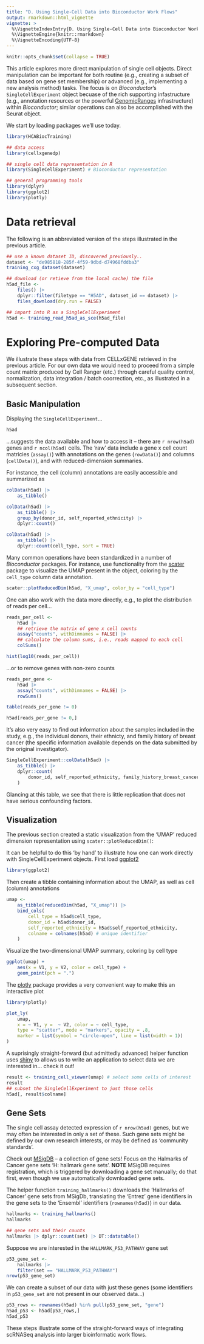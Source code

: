 ```yaml
---
title: "D. Using Single-Cell Data into Bioconductor Work Flows"
output: rmarkdown::html_vignette
vignette: >
  %\VignetteIndexEntry{D. Using Single-Cell Data into Bioconductor Work Flows}
  %\VignetteEngine{knitr::rmarkdown}
  %\VignetteEncoding{UTF-8}
---
```


```r
knitr::opts_chunk$set(collapse = TRUE)
```

This article explores more direct manipulation of single cell
objects. Direct manipulation can be important for both routine (e.g.,
creating a subset of data based on gene set membership) or advanced
(e.g., implementing a new analysis method) tasks. The focus is on
_Bioconductor_'s `SingleCellExperiment` object becuase of the rich
supporting infastructure (e.g., annotation resources or the powerful
[GenomicRanges][] infrastructure) within _Bioconductor_; similar
operations can also be accomplished with the Seurat object.

[GenomicRanges]: https://bioconductor.org/packages/GenomicRanges

We start by loading packages we'll use today.

```r
library(HCABiocTraining)

## data access
library(cellxgenedp)

## single cell data representation in R
library(SingleCellExperiment) # Bioconductor representation

## general programming tools
library(dplyr)
library(ggplot2)
library(plotly)
```

# Data retrieval

The following is an abbreviated version of the steps illustrated in
the previous article.

```r
## use a known dataset ID, discovered previously..
dataset <- "de985818-285f-4f59-9dbd-d74968fddba3"
training_cxg_dataset(dataset)

## download (or retieve from the local cache) the file
h5ad_file <-
    files() |>
    dplyr::filter(filetype == "H5AD", dataset_id == dataset) |>
    files_download(dry.run = FALSE)

## import into R as a SingleCellExperiment
h5ad <- training_read_h5ad_as_sce(h5ad_file)
```

# Exploring Pre-computed Data

We illustrate these steps with data from CELLxGENE retrieved in the
previous article. For our own data we would need to proceed from a
simple count matrix produced by Cell Ranger (etc.) through careful
quality control, normalization, data integration / batch coorrection,
etc., as illustrated in a subsequent section.

## Basic Manipulation

Displaying the `SingleCellExperiment`...

```r
h5ad
```

...suggests the data available and how to access it -- there are 
`r nrow(h5ad)` genes and `r ncol(h5ad)` cells. The 'raw' data include
a gene x cell count matricies (`assay()`) with annotations on the
genes (`rowData()`) and columns (`cellData()`), and with
reduced-dimension summaries.

For instance, the cell (column) annotations are easily
accessible and summarized as

```r
colData(h5ad) |>
    as_tibble()

colData(h5ad) |>
    as_tibble() |>
    group_by(donor_id, self_reported_ethnicity) |>
    dplyr::count()

colData(h5ad) |>
    as_tibble() |>
    dplyr::count(cell_type, sort = TRUE)
```

Many common operations have been standardized in a number of
_Bioconductor_ packages. For instance, use functionality from the
[scater][] package to visualize the UMAP present in the object,
coloring by the `cell_type` column data annotation.

```r
scater::plotReducedDim(h5ad, "X_umap", color_by = "cell_type")
```

[scater]: https://bioconductor.org/packages/scater

One can also work with the data more directly, e.g., to plot the
distribution of reads per cell...

```r
reads_per_cell <-
    h5ad |>
    ## retrieve the matrix of gene x cell counts
    assay("counts", withDimnames = FALSE) |>
    ## calculate the column sums, i.e., reads mapped to each cell
    colSums()

hist(log10(reads_per_cell))
```

...or to remove genes with non-zero counts

```r
reads_per_gene <-
    h5ad |>
    assay("counts", withDimnames = FALSE) |>
    rowSums()

table(reads_per_gene != 0)

h5ad[reads_per_gene != 0,]
```

It's also very easy to find out information about the samples included
in the study, e.g., the individual donors, their ethnicty, and family
history of breast cancer (the specific information available depends
on the data submitted by the original investigator).

```r
SingleCellExperiment::colData(h5ad) |>
    as_tibble() |>
    dplyr::count(
        donor_id, self_reported_ethnicity, family_history_breast_cancer
    )
```

Glancing at this table, we see that there is little replication that
does not have serious confounding factors.

## Visualization

The previous section created a static visualization from the 'UMAP'
reduced dimension representation using `scater::plotReducedDim()`:

It can be helpful to do this 'by hand' to illustrate how one can work
directly with SingleCellExperiment objects. First load [ggplot2][]

[ggplot2]: https://cran.r-project.org/package=ggplot2

```r
library(ggplot2)
```

Then create a tibble containing information about the UMAP, as well as
cell (column) annotations

```r
umap <-
    as_tibble(reducedDim(h5ad, "X_umap")) |>
    bind_cols(
        cell_type = h5ad$cell_type,
        donor_id = h5ad$donor_id,
        self_reported_ethnicity = h5ad$self_reported_ethnicity,
        colname = colnames(h5ad) # unique identifier
    )
```

Visualize the two-dimensional UMAP summary, coloring by cell type

```r
ggplot(umap) +
    aes(x = V1, y = V2, color = cell_type) +
    geom_point(pch = ".")
```

The [plotly][] package provides a very convenient way to make this an
interactive plot

[plotly]: https://cran.r-project.org/package=plotly

```r
library(plotly)

plot_ly(
    umap,
    x = ~ V1, y =  ~ V2, color = ~ cell_type,
    type = "scatter", mode = "markers", opacity = .8,
    marker = list(symbol = "circle-open", line = list(width = 1))
)
```

A suprisingly straight-forward (but admittedly advanced) helper
function uses [shiny][] to allows us to write an application to select
data we are interested in... check it out!

[shiny]: https://cran.r-project.org/package=shiny

```r
result <- training_cell_viewer(umap) # select some cells of interest
result
## subset the SingleCellExperiment to just those cells
h5ad[, result$colname]
```

## Gene Sets

The single cell assay detected expression of `r nrow(h5ad)` genes, but
we may often be interested in only a set of these. Such gene sets
might be defined by our own research interests, or may be defined as
'community standards'.

Check out [MSigDB][] -- a collection of gene sets! Focus on the
Halmarks of Cancer gene sets 'H: hallmark gene sets'.  **NOTE** MSigDB
requires registration, which is triggered by downloading a gene set
manually; do that first, even though we use automatically downloaded
gene sets.

The helper function `training_hallmarks()` downloads the 'Hallmarks of
Cancer' gene sets from MSigDb, translating the 'Entrez' gene
identifiers in the gene sets to the 'Ensembl' identifiers
(`rownames(h5ad)`) in our data.

```r
hallmarks <- training_hallmarks()
hallmarks

## gene sets and their counts
hallmarks |> dplyr::count(set) |> DT::datatable()
```

Suppose we are interested in the `HALLMARK_P53_PATHWAY` gene set

```r
p53_gene_set <-
    hallmarks |>
    filter(set == "HALLMARK_P53_PATHWAY")
nrow(p53_gene_set)
```

We can create a subset of our data with just these genes (some
identifiers in `p53_gene_set` are not present in our observed data...)

```r
p53_rows <- rownames(h5ad) %in% pull(p53_gene_set, "gene")
h5ad_p53 <- h5ad[p53_rows,]
h5ad_p53
```

These steps illustrate some of the straight-forward ways of
integrating scRNASeq analysis into larger bioinformatic work flows.

[MSigDB]: https://www.gsea-msigdb.org/gsea/msigdb/
